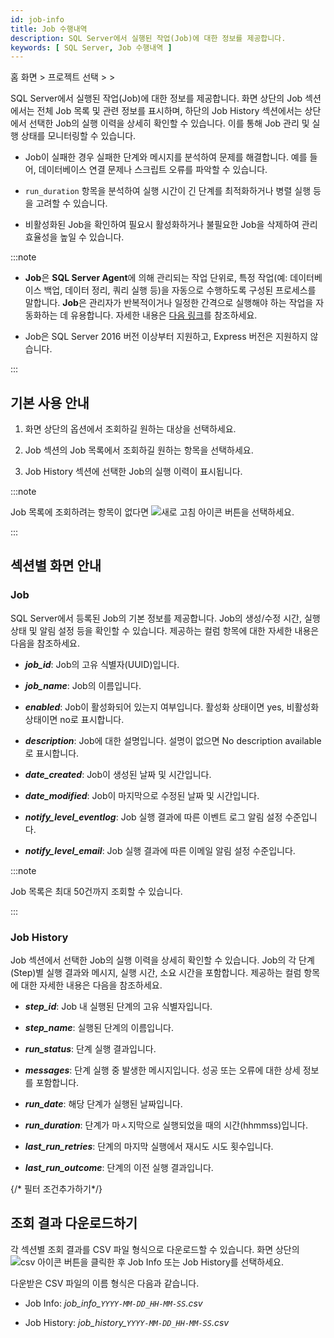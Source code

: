 ```yaml
---
id: job-info
title: Job 수행내역
description: SQL Server에서 실행된 작업(Job)에 대한 정보를 제공합니다.
keywords: [ SQL Server, Job 수행내역 ]
---
```


홈 화면 &gt; 프로젝트 선택 &gt; <Cmdname sid="side_reportStat" className="uitext" /> &gt; <Cmdname sid="side_dbJobInfo" className="uitext" />

SQL Server에서 실행된 작업(Job)에 대한 정보를 제공합니다. 화면 상단의 <UI>Job</UI> 섹션에서는 전체 Job 목록 및 관련 정보를 표시하며, 하단의 <UI>Job History</UI> 섹션에서는 상단에서 선택한 Job의 실행 이력을 상세히 확인할 수 있습니다. 이를 통해 Job 관리 및 실행 상태를 모니터링할 수 있습니다.

<ImgLang img="db-job-info-mssql.png" desc="Job 수행내역" />

* Job이 실패한 경우 실패한 단계와 메시지를 분석하여 문제를 해결합니다. 예를 들어, 데이터베이스 연결 문제나 스크립트 오류를 파악할 수 있습니다.

* `run_duration` 항목을 분석하여 실행 시간이 긴 단계를 최적화하거나 병렬 실행 등을 고려할 수 있습니다.

* 비활성화된 Job을 확인하여 필요시 활성화하거나 불필요한 Job을 삭제하여 관리 효율성을 높일 수 있습니다.

:::note

* **Job**은 **SQL Server Agent**에 의해 관리되는 작업 단위로, 특정 작업(예: 데이터베이스 백업, 데이터 정리, 쿼리 실행 등)을 자동으로 수행하도록 구성된 프로세스를 말합니다. **Job**은 관리자가 반복적이거나 일정한 간격으로 실행해야 하는 작업을 자동화하는 데 유용합니다. 자세한 내용은 [다음 링크](https://learn.microsoft.com/sql/ssms/agent/create-a-job?view=sql-server-ver16)를 참조하세요.

* Job은 SQL Server 2016 버전 이상부터 지원하고, Express 버전은 지원하지 않습니다.

:::

## 기본 사용 안내

1. 화면 상단의 <Cmdname sid="instance" className="uitext" /> 옵션에서 조회하길 원하는 대상을 선택하세요. 

1. <UI>Job</UI> 섹션의 Job 목록에서 조회하길 원하는 항목을 선택하세요.

1. <UI>Job History</UI> 섹션에 선택한 Job의 실행 이력이 표시됩니다.

:::note

Job 목록에 조회하려는 항목이 없다면 ![새로 고침 아이콘](/img/ico-refresh.png) 버튼을 선택하세요.

:::

## 섹션별 화면 안내

### Job

SQL Server에서 등록된 Job의 기본 정보를 제공합니다. Job의 생성/수정 시간, 실행 상태 및 알림 설정 등을 확인할 수 있습니다. 제공하는 컬럼 항목에 대한 자세한 내용은 다음을 참조하세요.

* ***job_id***: Job의 고유 식별자(UUID)입니다.

* ***job_name***: Job의 이름입니다.

* ***enabled***: Job이 활성화되어 있는지 여부입니다. 활성화 상태이면 <UI>yes</UI>, 비활성화 상태이면 <UI>no</UI>로 표시합니다.

* ***description***: Job에 대한 설명입니다. 설명이 없으면 <UI>No description available</UI>로 표시합니다.

* ***date_created***: Job이 생성된 날짜 및 시간입니다.

* ***date_modified***: Job이 마지막으로 수정된 날짜 및 시간입니다.

* ***notify_level_eventlog***: Job 실행 결과에 따른 이벤트 로그 알림 설정 수준입니다.

* ***notify_level_email***: Job 실행 결과에 따른 이메일 알림 설정 수준입니다.

:::note

Job 목록은 최대 50건까지 조회할 수 있습니다.

:::

### Job History

<UI>Job</UI> 섹션에서 선택한 Job의 실행 이력을 상세히 확인할 수 있습니다. Job의 각 단계(Step)별 실행 결과와 메시지, 실행 시간, 소요 시간을 포함합니다. 제공하는 컬럼 항목에 대한 자세한 내용은 다음을 참조하세요.

* ***step_id***: Job 내 실행된 단계의 고유 식별자입니다.

* ***step_name***: 실행된 단계의 이름입니다.

* ***run_status***: 단계 실행 결과입니다.

* ***messages***: 단계 실행 중 발생한 메시지입니다. 성공 또는 오류에 대한 상세 정보를 포함합니다.

* ***run_date***: 해당 단계가 실행된 날짜입니다.

* ***run_duration***: 단계가 마ㅅ지막으로 실행되었을 때의 시간(hhmmss)입니다.

* ***last_run_retries***: 단계의 마지막 실행에서 재시도 시도 횟수입니다.

* ***last_run_outcome***: 단계의 이전 실행 결과입니다.

{/* 필터 조건추가하기*/}

<Dbsqlfilter level={2} />

## 조회 결과 다운로드하기

각 섹션별 조회 결과를 CSV 파일 형식으로 다운로드할 수 있습니다. 화면 상단의 ![csv 아이콘](/img/ic-csv-download-ms.svg) 버튼을 클릭한 후 <UI>Job Info</UI> 또는 <UI>Job History</UI>를 선택하세요.

다운받은 CSV 파일의 이름 형식은 다음과 같습니다.

* <UI>Job Info</UI>: *job\_info\_`YYYY-MM-DD_HH-MM-SS`.csv*

* <UI>Job History</UI>: *job\_history\_`YYYY-MM-DD_HH-MM-SS`.csv*